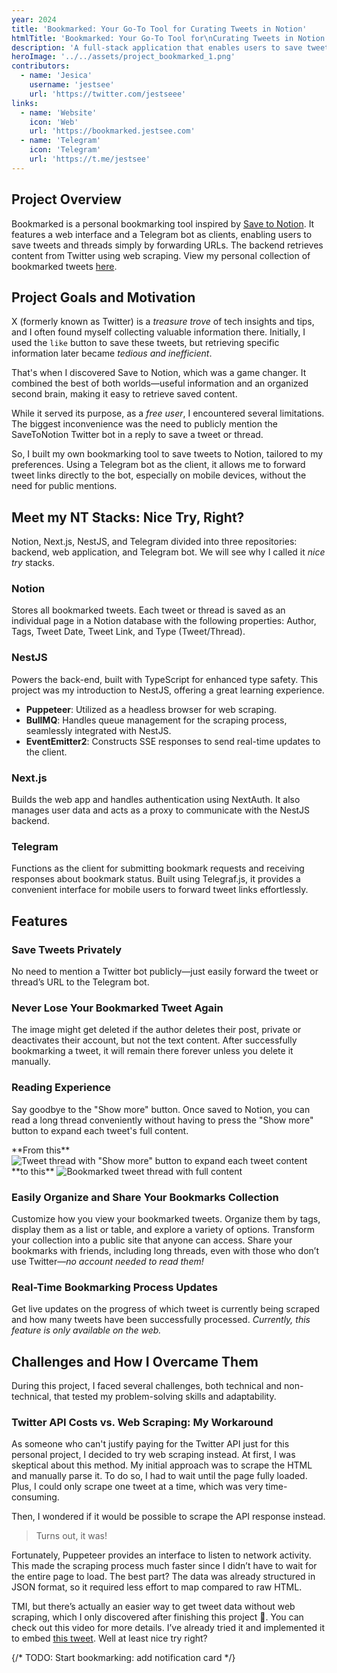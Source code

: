 ```yaml
---
year: 2024
title: 'Bookmarked: Your Go-To Tool for Curating Tweets in Notion'
htmlTitle: 'Bookmarked: Your Go-To Tool for\nCurating Tweets in Notion'
description: 'A full-stack application that enables users to save tweets to Notion via Telegram bot.'
heroImage: '../../assets/project_bookmarked_1.png'
contributors:
  - name: 'Jesica'
    username: 'jestsee'
    url: 'https://twitter.com/jestseee'
links:
  - name: 'Website'
    icon: 'Web'
    url: 'https://bookmarked.jestsee.com'
  - name: 'Telegram'
    icon: 'Telegram'
    url: 'https://t.me/jestsee'
---
```





## Project Overview

Bookmarked is a personal bookmarking tool inspired by <Tooltip content='A powerful bookmarking tool for saving tweets to Notion, built by [@Abdulhade_Ahmad](https://x.com/Abdulhade_Ahmad)' isMarkdownContent client:only='react'>[Save to Notion](https://x.com/savetonotion)</Tooltip>. It features a web interface and a Telegram bot as clients, enabling users to save tweets and threads simply by forwarding URLs. The backend retrieves content from Twitter using web scraping. View my personal collection of bookmarked tweets [here](https://jestsee.notion.site/2ff537b5ef014dac8630e6bb8691c0a3?v=5a27ef015c954e96819f4aad99ce80c2).

## Project Goals and Motivation

X (formerly known as Twitter) is a _treasure trove_ of tech insights and tips, and I often found myself collecting valuable information there. Initially, I used the `like` button to save these tweets, but retrieving specific information later became _tedious and inefficient_.

That's when I discovered Save to Notion, which was a game changer. It combined the best of both worlds—useful information and an organized second brain, making it easy to retrieve saved content.

While it served its purpose, as a _free user_, I encountered several limitations. The biggest inconvenience was the need to publicly mention the SaveToNotion Twitter bot in a reply to save a tweet or thread.

<TweetCard
  tweetId='1660421340665458692'
  id='embeddedTweet'
  class='scroll-mt-24'
/>

So, I built my own bookmarking tool to save tweets to Notion, tailored to my preferences. Using a Telegram bot as the client, it allows me to forward tweet links directly to the bot, especially on mobile devices, without the need for public mentions.

## Meet my NT Stacks: Nice Try, Right?

Notion, Next.js, NestJS, and Telegram divided into three repositories: backend, web application, and Telegram bot. We will see why I called it _nice try_ stacks.

### <Notion />Notion

Stores all bookmarked tweets. Each tweet or thread is saved as an individual page in a Notion database with the following properties: Author, Tags, Tweet Date, Tweet Link, and Type (Tweet/Thread).

### <Nestjs />NestJS

Powers the back-end, built with TypeScript for enhanced type safety. This project was my introduction to NestJS, offering a great learning experience.

- **Puppeteer**: Utilized as a headless browser for web scraping.
- **BullMQ**: Handles queue management for the scraping process, seamlessly integrated with NestJS.
- **EventEmitter2**: Constructs <Tooltip content='Server-Sent Events (SSE) allow servers to push real-time updates to the browser over a single HTTP connection.' client:only="react">SSE</Tooltip> responses to send real-time updates to the client.

### <NextJs />Next.js

Builds the web app and handles authentication using NextAuth. It also manages user data and acts as a proxy to communicate with the NestJS backend.

### <TelegramFilled />Telegram

Functions as the client for submitting bookmark requests and receiving responses about bookmark status. Built using Telegraf.js, it provides a convenient interface for mobile users to forward tweet links effortlessly.

## Features

### Save Tweets Privately

No need to mention a Twitter bot publicly—just easily forward the tweet or thread’s URL to the Telegram bot.

### Never Lose Your Bookmarked Tweet Again

The image might get deleted if the author deletes their post, private or deactivates their account, but not the text content. After successfully bookmarking a tweet, it will remain there forever unless you delete it manually.

### Reading Experience

Say goodbye to the "Show more" button. Once saved to Notion, you can read a long thread conveniently without having to press the "Show more" button to expand each tweet's full content.

<div className='flex items-start gap-4 max-sm:flex-col'>
  <div>
    **From this**
    <Image
      src={image2}
      alt='Tweet thread with "Show more" button to expand each tweet content'
      title='Tweet thread with "Show more" button to expand each tweet content'
      wrapperProps={{ class: 'not-prose -mt-2 rounded-md overflow-clip' }}
      ambientMode
    />
  </div>
  <div>
    **to this**
    <Image
      src={image3}
      alt='Bookmarked tweet thread with full content'
      title='Bookmarked tweet thread with full content'
      wrapperProps={{ class: 'not-prose -mt-2 rounded-md overflow-clip' }}
      ambientMode
    />
  </div>
</div>

### Easily Organize and Share Your Bookmarks Collection

Customize how you view your bookmarked tweets. Organize them by tags, display them as a list or table, and explore a variety of options. Transform your collection into a public site that anyone can access. Share your bookmarks with friends, including long threads, even with those who don’t use Twitter—_no account needed to read them!_

### Real-Time Bookmarking Process Updates

Get live updates on the progress of which tweet is currently being scraped and how many tweets have been successfully processed. _Currently, this feature is only available on the web._

## Challenges and How I Overcame Them

During this project, I faced several challenges, both technical and non-technical, that tested my problem-solving skills and adaptability.

### Twitter API Costs vs. Web Scraping: My Workaround

As someone who can't justify paying for the Twitter API just for this personal project, I decided to try web scraping instead. At first, I was skeptical about this method. My initial approach was to scrape the HTML and manually parse it. To do so, I had to wait until the page fully loaded. Plus, I could only scrape one tweet at a time, which was very time-consuming.

Then, I wondered if it would be possible to scrape the API response instead.

> Turns out, it was!

Fortunately, Puppeteer provides an interface to listen to network activity. This made the scraping process much faster since I didn’t have to wait for the entire page to load. The best part? The data was already structured in JSON format, so it required less effort to map compared to raw HTML.

TMI, but there’s actually an easier way to get tweet data without web scraping, which I only discovered after finishing this project 🤡. You can check out this video for more details. I’ve already tried it and implemented it to embed [this tweet](#embeddedTweet). Well at least nice try right?

<LinkCard url='https://youtu.be/HInd4QQrgKI?si=LfNlFmzug1DB2nUu' />

{/* TODO: Start bookmarking: add notification card */}
